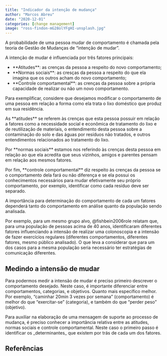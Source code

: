 ```yaml
---
title: "Indicador da intenção de mudança"
author: "Marcos Abreu"
date: "2020-12-01"
categories: [change management]
image: "ross-findon-mG28olYFgHI-unsplash.jpg"
---
```


A probabilidade de uma pessoa mudar de comportamento é chamada pela teoria de Gestão de Mudanças de "intenção de mudar". 

A intenção de mudar é influenciada por três fatores principais: 

- \*\*Atitudes\*\*: as crenças da pessoa a respeito do novo comportamento; 
- \*\*Normas sociais\*\*: as cresças da pessoa a respeito do que ela imagina que os outros acham do novo comportamento; 
- \*\*Controle comportamental\*\*: as crenças da pessoa sobre a própria capacidade de realizar ou não um novo comportamento. 

Para exemplificar, considere que desejamos modificar o comportamento de uma pessoa em relação a forma como ela trata o lixo doméstico que produz em sua residência. 

As \*\*atitudes\*\* se referem às crenças que esta pessoa possuir em relação a fatores como a necessidade social e econômica de tratamento do lixo e de reutilização de materiais, o entendimento desta pessoa sobre a contaminação do solo e das águas por resíduos não tratados, e outros entendimentos relacionados ao tratamento do lixo. 

Por \*\*normas sociais\*\* estamos nos referindo às crenças desta pessoa em relação ao que ela acredita que seus vizinhos, amigos e parentes pensam em relação aos mesmos fatores. 

Por fim, \*\*controle comportamental\*\* diz respeito às crenças da pessoa se o comportamento dela fará ou não diferença e se ela possui os conhecimentos necessários para mudar efetivamente seu próprio comportamento, por exemplo, identificar como cada resíduo deve ser separado. 

A importância para determinação do comportamento de cada um fatores dependerá tanto do comportamento em análise quanto da população sendo analisada. 

Por exemplo, para um mesmo grupo alvo, \@fishbein2006role relatam que, para uma população de pessoas acima de 40 anos, identificaram diferentes fatores influenciando a intensão de realizar uma colonoscopia e a intensão de fazer exercícios regulares (diferentes comportamentos, diferentes fatores, mesmo público analisado). O que leva a considerar que para um dos casos para a mesma população seria necessário ter estratégias de comunicação diferentes. 

## Medindo a intensão de mudar

Para podermos medir a intensão de mudar é preciso primeiro descrever o comportamento desejado. Neste caso, é importante diferenciar entre comportamentos, categorias, e objetivos. Quanto mais específico melhor. Por exemplo, "caminhar 20min 3 vezes por semana" (comportamento) é melhor do que "exercitar-se" (categoria), e também do que "perder peso" (objetivo). 

Para auxiliar na elaboração de uma mensagem de suporte ao processo de mudança, é preciso conhecer a importância relativa entre as atitudes, normas sociais e controle comportamental. Neste caso o primeiro passo é identificar os \_determinantes\_ que existem por trás de cada um dos fatores.

## Referências 
 
